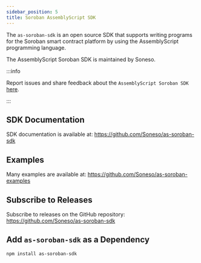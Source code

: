 ```yaml
---
sidebar_position: 5
title: Soroban AssemblyScript SDK
---
```


The `as-soroban-sdk` is an open source SDK that supports writing programs for the Soroban smart contract platform by using the AssemblyScript programming language.

The AssemblyScript Soroban SDK is maintained by Soneso.

:::info

Report issues and share feedback about the `AssemblyScript Soroban SDK`
[here](https://github.com/Soneso/as-soroban-sdk/issues/new).

:::

## SDK Documentation

SDK documentation is available at:
https://github.com/Soneso/as-soroban-sdk

## Examples

Many examples are available at:
https://github.com/Soneso/as-soroban-examples


## Subscribe to Releases

Subscribe to releases on the GitHub repository:
https://github.com/Soneso/as-soroban-sdk

## Add `as-soroban-sdk` as a Dependency

```npm install as-soroban-sdk```
